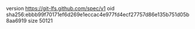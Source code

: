 version https://git-lfs.github.com/spec/v1
oid sha256:ebbb99f70171ef6d269e1eccac4e977fd4ecf27757d86e135b751d05b8aa6919
size 50121
